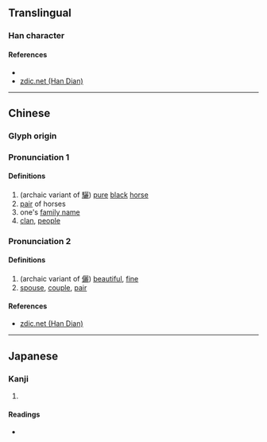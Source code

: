 {{character info/new}}
==Translingual==

===Han character===
{{Han char|rn=38|rad=女|as=19|sn=22|four=41411|canj=VMMP|ids=⿰女麗}}

====References====
* {{Han ref|kx=0274.220|dkj=06911|dj=0542.400|hdz=21091.050|uh=5B4B|ud=23371|bh=F6DB|bd=63195}}
* [http://www.zdic.net/zd/zi/ZdicE5ZdicADZdic8B.htm zdic.net (Han Dian)]

----

==Chinese==
{{zh-forms|s=㛤}}

===Glyph origin===
{{Han etym}}

===Pronunciation 1===
{{zh-pron
|m=lí
|c=lei4
|mc=y
|oc=y
|ma=
|cat=
}}

====Definitions====
{{zh-hanzi}}

# (archaic variant of [[驪]]) [[pure]] [[black]] [[horse]]
# [[pair]] of horses
# one's [[family name]]
# [[clan]], [[people]]

===Pronunciation 2===
{{zh-pron
|m=lì
|c=
|mc=
|oc=
|ma=
|cat=
}}

====Definitions====
{{zh-hanzi}}

# (archaic variant of [[儷]]) [[beautiful]], [[fine]]
# [[spouse]], [[couple]], [[pair]]

====References====
* [http://www.zdic.net/zd/zi/ZdicE5ZdicADZdic8B.htm zdic.net (Han Dian)]

----

==Japanese==

===Kanji===
{{ja-kanji|grade=|rs=女19}}

# {{defn|lang=ja|sort=女19}}

====Readings====
* {{ja-readings|on=[[り]] (ri), [[れい]] (rei), [[らい]] (rai)|kun=[[また]] (mata), [[あざな]] (azana)}}